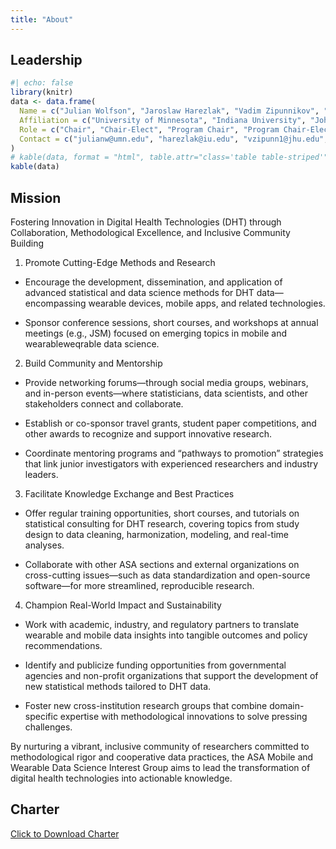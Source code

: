 ```yaml
---
title: "About"
---
```


## Leadership 

```r
#| echo: false
library(knitr)
data <- data.frame(
  Name = c("Julian Wolfson", "Jaroslaw Harezlak", "Vadim Zipunnikov", "Linda Valeri", "Julia Wrobel", "Lily Koffman"),
  Affiliation = c("University of Minnesota", "Indiana University", "Johns Hopkins University", "Columbia University", "Emory University", "Johns Hopkins University"),
  Role = c("Chair", "Chair-Elect", "Program Chair", "Program Chair-Elect", "Secretary", "Communications Officer"),
  Contact = c("julianw@umn.edu", "harezlak@iu.edu", "vzipunn1@jhu.edu", "lv2424@cumc.columbia.edu", "julia.wrobel@emory.edu", "lkoffma2@jhmi.edu")
)
# kable(data, format = "html", table.attr="class='table table-striped'")
kable(data)
```

## Mission 

Fostering Innovation in Digital Health Technologies (DHT) through Collaboration, Methodological Excellence, and Inclusive Community Building

1.	Promote Cutting-Edge Methods and Research

+ Encourage the development, dissemination, and application of advanced statistical and data science methods for DHT data—encompassing wearable devices, mobile apps, and related technologies.

+ Sponsor conference sessions, short courses, and workshops at annual meetings (e.g., JSM) focused on emerging topics in mobile and wearableweqrable data science.

2.	Build Community and Mentorship
+ Provide networking forums—through social media groups, webinars, and in-person events—where statisticians, data scientists, and other stakeholders connect and collaborate.

+ Establish or co-sponsor travel grants, student paper competitions, and other awards to recognize and support innovative research.

+ Coordinate mentoring programs and “pathways to promotion” strategies that link junior investigators with experienced researchers and industry leaders.

3. Facilitate Knowledge Exchange and Best Practices

+ Offer regular training opportunities, short courses, and tutorials on statistical consulting for DHT research, covering topics from study design to data cleaning, harmonization, modeling, and real-time analyses.

+ Collaborate with other ASA sections and external organizations on cross-cutting issues—such as data standardization and open-source software—for more streamlined, reproducible research.

4. Champion Real-World Impact and Sustainability
+ Work with academic, industry, and regulatory partners to translate wearable and mobile data insights into tangible outcomes and policy recommendations.

+ Identify and publicize funding opportunities from governmental agencies and non-profit organizations that support the development of new statistical methods tailored to DHT data.
+ Foster new cross-institution research groups that combine domain-specific expertise with methodological innovations to solve pressing challenges.

By nurturing a vibrant, inclusive community of researchers committed to methodological rigor and cooperative data practices, the ASA Mobile and Wearable Data Science Interest Group aims to lead the transformation of digital health technologies into actionable knowledge.

## Charter 

```{=html}

<a href="MWDS_Charter.pdf" download>Click to Download Charter</a>
```



